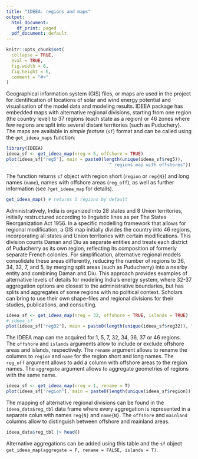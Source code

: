 ```yaml
---
title: "IDEEA: regions and maps"
output:
  html_document:
    df_print: paged
  pdf_document: default
---
```



```r
knitr::opts_chunk$set(
  collapse = TRUE,
  eval = TRUE,
  fig.width = 6,
  fig.height = 6,
  comment = "#>"
)
```

Geographical information system (GIS) files, or maps are used in the project for identification of locations of solar and wind energy potential and visualisation of the model data and modeling results. IDEEA package has embedded maps with alternative regional divisions, starting from one region (the country level) to 37 regions (each state as a region) or 46 zones where few regions are split into several distant territories (such as Puduchery). The maps are available in *simple feature* (`sf`) format and can be called using the `get_ideea_maps` function:
```r
library(IDEEA)
ideea_sf <- get_ideea_map(nreg = 5, offshore = TRUE)
plot(ideea_sf["reg5"], main = paste0(length(unique(ideea_sf$reg5)), 
                                       " regions map with offshores"))
```

The function returns `sf` object with region short (`region` or `reg{N}`) and long names (`name`), names with offshore areas (`reg_off`), as well as further information (see `?get_ideea_map` for details).  

```r
get_ideea_map() # returns 5 regions by default
```
Administratively, India is organized into 28 states and 8 Union territories, initially restructured according to linguistic lines as per The States Reorganization Act 1956. In a specific modelling framework that allows for regional modification, a GIS map initially divides the country into 46 regions, incorporating all states and Union territories with certain modifications. This division counts Daman and Diu as separate entities and treats each district of Puducherry as its own region, reflecting its composition of formerly separate French colonies. For simplification, alternative regional models consolidate these areas differently, reducing the number of regions to 36, 34, 32, 7, and 5, by merging split areas (such as Puducherry) into a nearby entity and combining Daman and Diu. This approach provides examples of alternative levels of details for modeling India's energy system, where 32-37 aggregation options are closest to the administrative boundaries, but has splits and aggregates of some regions with no political context. Scholars can bring to use their own shape-files and regional divisions for their studies, publications, and consulting. 


```r
ideea_sf <- get_ideea_map(nreg = 32, offshore = TRUE, islands = TRUE)
# ideea_sf
plot(ideea_sf["reg32"], main = paste0(length(unique(ideea_sf$reg32)), " regions map"))
```

The IDEEA map can me acquired for 1, 5, 7, 32, 34, 36, 37 or 46 regions. The `offshore` and `islands` arguments allow to include or exclude offshore areas and islands, respectively. The `rename` argument allows to rename the columns to `region` and `name` for the region short and long names. The `reg_off` argument allows to add a column with offshore areas to the region names. The `aggregate` argument allows to aggregate geometries of regions with the same name. 

```r
ideea_sf <- get_ideea_map(nreg = 1, rename = T)
plot(ideea_sf["region"], main = paste0(length(unique(ideea_sf$region)), " regions map"))
```

The mapping of alternative regional divisions can be found in the `ideea_data$reg_tbl` data frame where every aggregation is represented in a separate colun with names `reg{N}` and `name{N}`. The `offshore` and `mainland` columns allow to distinguish between offshore and mainland areas. 

```r
ideea_data$reg_tbl |> head()
```

Alternative aggregations can be added using this table and the `sf` object `get_ideea_map(aggregate = F, rename = FALSE, islands = T)`.  

